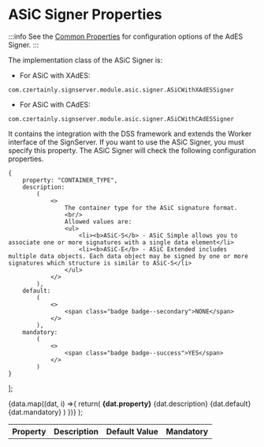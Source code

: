 
# ASiC Signer Properties

:::info
See the [Common Properties](../common-properties/basic-properties) for configuration options of the AdES Signer.
:::

The implementation class of the ASiC Signer is:

- For ASiC with XAdES:
```
com.czertainly.signserver.module.asic.signer.ASiCWithXAdESSigner
```
- For ASiC with CAdES:
```
com.czertainly.signserver.module.asic.signer.ASiCWithCAdESSigner
```

It contains the integration with the DSS framework and extends the Worker interface of the SignServer. If you want to use the ASiC Signer, you must specify this property. The ASiC Signer will check the following configuration properties.

    {
        property: "CONTAINER_TYPE",
        description:
            (
                <>
                    The container type for the ASiC signature format.
                    <br/>
                    Allowed values are:
                    <ul>
                        <li><b>ASiC-S</b> - ASiC Simple allows you to associate one or more signatures with a single data element</li>
                        <li><b>ASiC-E</b> - ASiC Extended includes multiple data objects. Each data object may be signed by one or more signatures which structure is similar to ASiC-S</li>
                    </ul>
                </>
            ),
        default:
            (
                <>
                    <span class="badge badge--secondary">NONE</span>
                </>
            ),
        mandatory:
            (
                <>
                    <span class="badge badge--success">YES</span>
                </>
            )
    }
];

  <Fragment>
    {data.map((dat, i) =>{
            return(
                <tr key={i}>
                  <td><b>{dat.property}</b></td>
                  <td>{dat.description}</td>
                  <td>{dat.default}</td>
                  <td>{dat.mandatory}</td>
                </tr>)
         })}
  </Fragment>
);

<table>
    <th>Property</th>
    <th>Description</th>
    <th>Default Value</th>
    <th>Mandatory</th>
  <tbody>
    <GenTable data={data}/>
  </tbody>
</table>